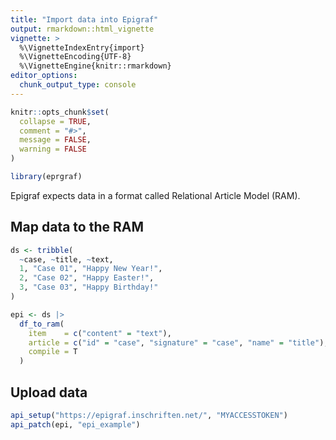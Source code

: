 ```yaml
---
title: "Import data into Epigraf"
output: rmarkdown::html_vignette
vignette: >
  %\VignetteIndexEntry{import}
  %\VignetteEncoding{UTF-8}
  %\VignetteEngine{knitr::rmarkdown}
editor_options: 
  chunk_output_type: console
---
```


```r
knitr::opts_chunk$set(
  collapse = TRUE,
  comment = "#>", 
  message = FALSE, 
  warning = FALSE
)

library(eprgraf)

```

Epigraf expects data in a format called Relational Article Model (RAM).


## Map data to the RAM

```r

ds <- tribble(
  ~case, ~title, ~text,
  1, "Case 01", "Happy New Year!",
  2, "Case 02", "Happy Easter!",
  3, "Case 03", "Happy Birthday!"
)

epi <- ds |> 
  df_to_ram(
    item    = c("content" = "text"),
    article = c("id" = "case", "signature" = "case", "name" = "title"),
    compile = T
  )

```

## Upload data


```r
api_setup("https://epigraf.inschriften.net/", "MYACCESSTOKEN")
api_patch(epi, "epi_example")
```
